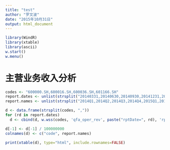 ```yaml
---
title: "test"
author: "罗文波"
date: "2015年10月31日"
output: html_document
---
```



```r
library(WindR)
library(xtable)
library(ascii)
w.start()
w.menu()
```

# 主营业务收入分析

```r
codes <- "600000.SH,600016.SH,600036.SH,601166.SH"
report.dates <- unlist(strsplit("20140331,20140630,20140930,20141231,20150331,20150630,20150930,20151231", ","))
report.names <- unlist(strsplit("2014Q1,2014Q2,2014Q3,2014Q4,2015Q1,2015Q2,2015Q3,2015Q4", ","))

d <- data.frame(strsplit(codes, ","))
for (rd in report.dates) 
  d <- cbind(d, w.wss(codes, 'qfa_oper_rev', paste("rptDate=", rd), 'rptType=1')$Data[2])

d[-1] <- d[-1] / 100000000
colnames(d) <- c("code", report.names)

print(xtable(d), type="html", include.rownames=FALSE)
```